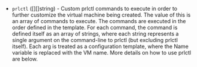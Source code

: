 <!-- Code generated from the comments of the PrlctlConfig struct in builder/parallels/common/prlctl_config.go; DO NOT EDIT MANUALLY -->

- `prlctl` ([][]string) - Custom prlctl commands to execute
  in order to further customize the virtual machine being created. The value
  of this is an array of commands to execute. The commands are executed in the
  order defined in the template. For each command, the command is defined
  itself as an array of strings, where each string represents a single
  argument on the command-line to prlctl (but excluding prlctl itself).
  Each arg is treated as a configuration
  template, where the Name
  variable is replaced with the VM name. More details on how to use prlctl
  are below.

<!-- End of code generated from the comments of the PrlctlConfig struct in builder/parallels/common/prlctl_config.go; -->
